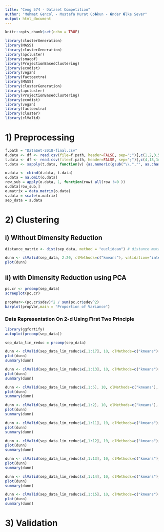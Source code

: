 ```yaml
---
title: "Ceng 574 - Dataset Competition"
author: "Mehmet Gencol - Mustafa Murat Co�kun - �nder �lke Sever"
output: html_document
---
```


```r
knitr::opts_chunk$set(echo = TRUE)
```

```r
library(clusterGeneration)
library(MASS)
library(clusterGeneration)
library(apcluster)
library(smacof)
library(ProjectionBasedClustering)
library(ecodist)
library(vegan)
library(factoextra)
library(MASS)
library(clusterGeneration)
library(apcluster)
library(ProjectionBasedClustering)
library(ecodist)
library(vegan)
library(factoextra)
library(cluster)
library(clValid)

```

# 1) Preprocessing
```r
f.path = "DataSet-2018-final.csv"
d.data <- df <- read.csv(file=f.path, header=FALSE, sep=";")[,c(1,2,3,5,6,7,8,9,10,11,12,15,16)]
t.data <- df <- read.csv(file=f.path, header=FALSE, sep=";")[,c(4,13,14,17)]
t.data <- sapply(t.data, function(v) {as.numeric(gsub("\\.","", as.character(v)))})

o.data <- cbind(d.data, t.data)
o.data = na.omit(o.data)
row_sub = apply(o.data, 1, function(row) all(row !=0 ))
o.data[row_sub,]
o.matrix = data.matrix(o.data)
s.data = scale(o.matrix)
sep_data = s.data
```


# 2) Clustering

## i) Without Dimensity Reduction
```r
distance_matrix <- dist(sep_data, method = "euclidean") # distance matrix

dunn <- clValid(sep_data, 2:20, clMethods=c("kmeans"), validation="internal")
plot(dunn)
```


## ii) with Dimensity Reduction using PCA

```r
pc.cr <- prcomp(sep_data)
screeplot(pc.cr)

propVar<-(pc.cr$sdev)^2 / sum(pc.cr$sdev^2)
barplot(propVar,main = "Proportion of Variance")
```

### Data Representation On 2-d Using First Two Principle
```r
library(ggfortify)
autoplot(prcomp(sep_data))
```

```r
sep_data_lin_reduc = prcomp(sep_data)

dunn <- clValid(sep_data_lin_reduc$x[,1:17], 10, clMethods=c("kmeans"), validation="internal")
plot(dunn)
summary(dunn)

dunn <- clValid(sep_data_lin_reduc$x[,1:13], 10, clMethods=c("kmeans"), validation="internal")
plot(dunn)
summary(dunn)

dunn <- clValid(sep_data_lin_reduc$x[,1:5], 10, clMethods=c("kmeans"), validation="internal")
plot(dunn)
summary(dunn)

dunn <- clValid(sep_data_lin_reduc$x[,1:2], 10, clMethods=c("kmeans"), validation="internal")
plot(dunn)
summary(dunn)
```
```r
dunn <- clValid(sep_data_lin_reduc$x[,1:11], 10, clMethods=c("kmeans"), validation="internal")
plot(dunn)
summary(dunn)

dunn <- clValid(sep_data_lin_reduc$x[,1:12], 10, clMethods=c("kmeans"), validation="internal")
plot(dunn)
summary(dunn)

dunn <- clValid(sep_data_lin_reduc$x[,1:13], 10, clMethods=c("kmeans"), validation="internal")
plot(dunn)
summary(dunn)

dunn <- clValid(sep_data_lin_reduc$x[,1:14], 10, clMethods=c("kmeans"), validation="internal")
plot(dunn)
summary(dunn)

dunn <- clValid(sep_data_lin_reduc$x[,1:15], 10, clMethods=c("kmeans"), validation="internal")
plot(dunn)
summary(dunn)
```



# 3) Validation


